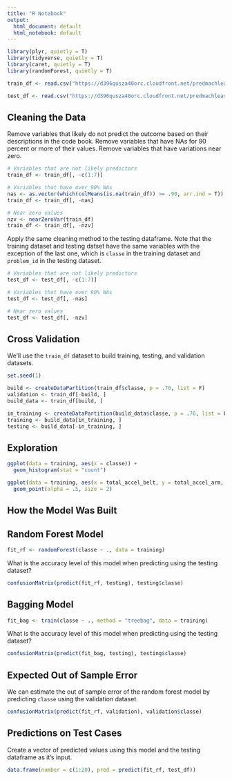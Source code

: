 ```yaml
---
title: "R Notebook"
output:
  html_document: default
  html_notebook: default
---
```


```r
library(plyr, quietly = T)
library(tidyverse, quietly = T)
library(caret, quietly = T)
library(randomForest, quietly = T)
```

```r
train_df <- read.csv("https://d396qusza40orc.cloudfront.net/predmachlearn/pml-training.csv")

test_df <- read.csv("https://d396qusza40orc.cloudfront.net/predmachlearn/pml-testing.csv")
```

## Cleaning the Data 

Remove variables that likely do not predict the outcome based on their descriptions in the code book. Remove variables that have NAs for 90 percent or more of their values. Remove variables that have variations near zero. 

```r
# Variables that are not likely predictors
train_df <- train_df[, -c(1:7)]

# Variables that have over 90% NAs
nas <- as.vector(which(colMeans(is.na(train_df)) >= .90, arr.ind = T))
train_df <- train_df[, -nas]

# Near zero values
nzv <- nearZeroVar(train_df)
train_df <- train_df[, -nzv]
```

Apply the same cleaning method to the testing dataframe. Note that the training dataset and testing datset have the same variables with the exception of the last one, which is `classe` in the training dataset and `problem_id` in the testing dataset.

```r
# Variables that are not likely predictors
test_df <- test_df[, -c(1:7)]

# Variables that have over 90% NAs
test_df <- test_df[, -nas]

# Near zero values
test_df <- test_df[, -nzv]
```

## Cross Validation 

We'll use the `train_df` dataset to build training, testing, and validation datasets. 

```r
set.seed(1)

build <- createDataPartition(train_df$classe, p = .70, list = F)
validation <- train_df[-build, ]
build_data <- train_df[build, ]

in_training <- createDataPartition(build_data$classe, p = .70, list = F)
training <- build_data[in_training, ]
testing <- build_data[-in_training, ]
```

## Exploration 

```r
ggplot(data = training, aes(x = classe)) + 
  geom_histogram(stat = "count")
```

```r
ggplot(data = training, aes(x = total_accel_belt, y = total_accel_arm, color = classe)) + 
  geom_point(alpha = .5, size = 2)
```

## How the Model Was Built

## Random Forest Model

```r
fit_rf <- randomForest(classe ~ ., data = training) 
```

What is the accuracy level of this model when predicting using the testing dataset?

```r
confusionMatrix(predict(fit_rf, testing), testing$classe)
```

## Bagging Model

```r
fit_bag <- train(classe ~ ., method = "treebag", data = training)
```

What is the accuracy level of this model when predicting using the testing dataset?

```r
confusionMatrix(predict(fit_bag, testing), testing$classe)
```

## Expected Out of Sample Error 

We can estimate the out of sample error of the random forest model by predicting `classe` using the validation dataset. 

```r
confusionMatrix(predict(fit_rf, validation), validation$classe)
```

## Predictions on Test Cases

Create a vector of predicted values using this model and the testing dataframe as it's input. 

```r
data.frame(number = c(1:20), pred = predict(fit_rf, test_df))
```